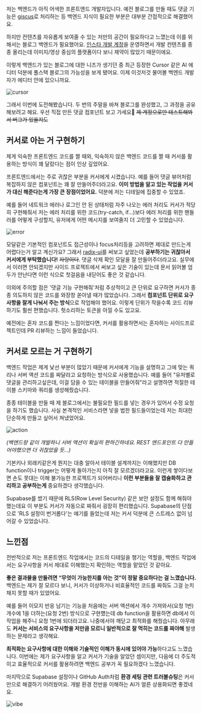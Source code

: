 

저는 백엔드가 아직 어색한 프론트엔드 개발자입니다. 예전 블로그를 만들 때도 댓글
기능은 [giscus](https://giscus.app/ko)로 처리하는 등 백엔드 지식이 필요한 부분은
대부분 간접적으로 해결했어요.

하지만 컨텐츠를 자유롭게 보여줄 수 있는 저만의 공간이 필요하다고 느꼈는데 이를
위해서는 블로그 백엔드가 필요했어요.
[인스타 개발 계정](https://instagram.com/yeol.dev)을 운영하면서 개발 컨텐츠를
종종 올리는데 이미지/영상 중심의 플랫폼이다 보니 제약이 많았기 때문이에요.

이렇게 백엔드가 있는 블로그에 대한 니즈가 생기던 중 최근 등장한 Cursor 같은 AI
에디터 덕분에 풀스택 블로그의 가능성을 보게 됐어요. 이제 이것저것 물어볼 백엔드
개발자가 에디터 안에 있으니까요.

<Image src={cursor} alt="cursor" />

그래서 이번에 도전해봤습니다. 두 번의 주말을 바쳐 블로그를 완성했고, 그 과정을
공유해보려고 해요. 우선 직접 만든 댓글 컴포넌트 보고 가세요🙌 ~~제 계정으로만
테스트해봐서 버그가 있을지도~~

<Comments postId="blog-cursor" />

## 커서로 아는 거 구현하기

제게 익숙한 프론트엔드 코드를 짤 때와, 익숙하지 않은 백엔드 코드를 짤 때 커서를
활용하는 방식이 꽤 달랐다는 점이 인상 깊었어요.

프론트엔드에서는 주로 귀찮은 부분을 커서에게 시켰습니다. 예를 들어 댓글 뷰어처럼
복잡하지 않은 컴포넌트는 꽤 잘 만들어주더라고요. **이미 방법을 알고 있는 작업을
커서가 대신 해준다는게 가장 큰 장점이었어요.** 덕분에 저는 디테일에 집중할 수
있었죠.

예를 들어 네트워크 에러나 로그인 안 된 상태처럼 자주 나오는 에러 처리도 커서가
적당히 구현해줘서 저는 에러 처리를 위한 코드(try-catch, if...)보다 에러 처리를
위한 핸들러를 어떻게 구성할지, 유저에게 어떤 메시지를 보여줄지 더 고민할 수
있었습니다.

<Image src={error} alt="error" className="aspect-[16/9] object-contain" />

모달같은 기본적인 컴포넌트도 접근성이나 focus처리등을 고려하면 제대로 만드는게
어렵다는거 알고 계신가요? 그래서 [radix-ui](https://www.radix-ui.com/)를 써보고
싶었는데 **공부하기는 귀찮아서 커서에게 부탁했습니다!** ~~자랑이다~~. 댓글 삭제
확인 모달을 잘 만들어주더라고요. 실무에서 이러면 안되겠지만 사이드 프로젝트에서
써보고 싶은 기술이 있는데 문서 읽어볼 엄두가 안난다면 이런 식으로 첫걸음을
내딛어도 좋은 것 같습니다.

이외에 주의할 점은 '댓글 기능 구현해줘'처럼 추상적이고 큰 단위로 요구하면 커서가
종종 의도하지 않은 코드를 와장창 쏟아낼 때가 많았습니다. 그래서 **컴포넌트
단위로 요구사항을 잘게 나눠서 주는 방식**으로 작업해야 했어요. 이렇게 단위가
작을수록 코드 리뷰하기도 훨씬 편했습니다. 헛소리하는 토큰을 아낄 수도 있고요.

예전에는 혼자 코드를 짠다는 느낌이었다면, 커서를 활용하면서는 혼자하는
사이드프로젝트인데 PR 리뷰하는 느낌이 들었습니다.

## 커서로 모르는 거 구현하기

백엔드 작업은 제게 낯선 부분이 많았기 때문에 커서에게 기능을 설명하고 그에 맞는
쿼리나 서버 액션 코드를 짜달라고 요청하는 방식으로 사용했습니다. 예를 들어
"유저별로 댓글을 관리하고싶은데, 이걸 담을 수 있는 테이블을 만들어줘"라고
설명하면 적절한 테이블 스키마와 쿼리를 생성해줬습니다.

종종 테이블을 만들 때 제 블로그에서는 불필요한 필드를 넣는 경우가 있어서 수정
요청을 하기도 했습니다. 사실 본격적인 서비스라면 넣을 법한 필드들이었는데 저는
최대한 단순하게 만들고 싶어서 쳐냈었어요.

<Image src={action} alt="action" className="aspect-[16/9] object-contain" />

_(백엔드랑 같이 개발하니 서버 액션이 확실히 편하긴하네요. REST 엔드포인트 다
만들어야했으면 더 귀찮았을 듯...)_

기본키나 외래키같은게 뭔지는 대충 알아서 테이블 설계까지는 이해했지만 DB
function이나 trigger는 어떻게 돌아가는지 아직 잘 모르겠더라고요. 이런게
쌓이다보면 손도 못대는 이해 불가능한 프로젝트가 되어버리니 **이런 부분들을 잘
캡슐화하고 관리하고 공부하는게** 중요하겠다 생각했습니다.

Supabase를 썼기 때문에 RLS(Row Level Security) 같은 보안 설정도 함께 해줘야
했는데요 이 부분도 커서가 자동으로 짜줘서 굉장히 편리했습니다. Supabase의
단점으로 'RLS 설정이 번거롭다'는 얘기를 들었는데 저는 커서 덕분에 큰 스트레스
없이 넘어갈 수 있었습니다.

## 느낀점

전반적으로 저는 프론트엔드 작업에서는 코드의 디테일을 챙기는 역할을, 백엔드
작업에서는 요구사항을 커서 제대로 이해했는지 확인하는 역할을 맡았던 것 같아요.

**좋은 결과물을 만들려면 “무엇이 가능한지를 아는 것”이 정말 중요하다는 걸
느꼈습니다.** 백엔드는 제가 잘 모르다 보니, 커서가 이상하거나 비효율적인 코드를
짜줘도 그걸 눈치채지 못할 때가 있었어요.

예를 들어 이모지 반응 남기는 기능을 처음에는 서버 액션에서 개수 가져와서(요청
1번) 개수에 1을 더하는(요청 2번) 방식으로 구현헀는데 db function을 활용하면
db에서 이 작업을 해주니 요청 1번에 되더라고요. 나중에서야 깨닫고 최적화를
해줬습니다. 아무래도 **커서는 서비스의 요구사항을 저만큼 모르니 일반적으로 잘
먹히는 코드를 짜야해** 발생하는 문제라고 생각해요.

**최적화는 요구사항에 대한 이해와 기술적인 이해가 동시에 있어야 가능**하다고도
느꼈습니다. 이번에는 제가 요구사항을 알고 커서가 기술을 알았던 셈이지만, 다음에
더 주도적이고 효율적으로 커서를 활용하려면 백엔드 공부가 꼭 필요하겠다
느꼈습니다.

마지막으로 Supabase 설정이나 GitHub Auth처럼 **환경 세팅 관련 트러블슈팅**은
커서만으로 해결하기 어려웠어요. 개발 환경 전반을 이해하는 AI가 얼른 상용화되면
좋겠네요.

<Image src={vibe} alt="vibe" className="aspect-[16/9] object-contain" />
